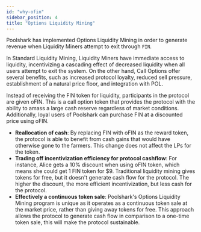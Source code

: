 ```yaml
---
id: "why-ofin"
sidebar_position: 4
title: "Options Liquidity Mining"
---
```


Poolshark has implemented Options Liquidity Mining in order to generate revenue when Liquidity Miners attempt to exit through `FIN`.

In Standard Liquidity Mining, Liquidity Miners have immediate access to liquidity, incentivizing a cascading effect of decreased liquidity when all users attempt to exit the system. On the other hand, Call Options offer several benefits, such as increased protocol loyalty, reduced sell pressure, establishment of a natural price floor, and integration with POL.

Instead of receiving the FIN token for liquidity, participants in the protocol are given oFIN. This is a call option token that provides the protocol with the ability to amass a large cash reserve regardless of market conditions. Additionally, loyal users of Poolshark can purchase FIN at a discounted price using oFIN.

- **Reallocation of cash**: By replacing FIN with oFIN as the reward token, the protocol is able to benefit from cash gains that would have otherwise gone to the farmers. This change does not affect the LPs for the token.
- **Trading off incentivization efficiency for protocol cashflow**: For instance, Alice gets a 10% discount when using oFIN token, which means she could get 1 FIN token for $9. Traditional liquidity mining gives tokens for free, but it doesn't generate cash flow for the protocol. The higher the discount, the more efficient incentivization, but less cash for the protocol.
- **Effectively a continuous token sale**: Poolshark's Options Liquidity Mining program is unique as it operates as a continuous token sale at the market price, rather than giving away tokens for free. This approach allows the protocol to generate cash flow in comparison to a one-time token sale, this will make the protocol sustainable.
